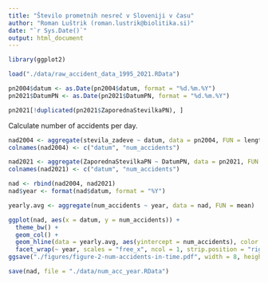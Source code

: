 ```yaml
---
title: "Število prometnih nesreč v Sloveniji v času"
author: "Roman Luštrik (roman.lustrik@biolitika.si)"
date: "`r Sys.Date()`"
output: html_document
---
```

```r
library(ggplot2)
```

```r
load("./data/raw_accident_data_1995_2021.RData")

pn2004$datum <- as.Date(pn2004$datum, format = "%d.%m.%Y")
pn2021$DatumPN <- as.Date(pn2021$DatumPN, format = "%d.%m.%Y")

pn2021[!duplicated(pn2021$ZaporednaStevilkaPN), ]
```

Calculate number of accidents per day.
```r
nad2004 <- aggregate(stevila_zadeve ~ datum, data = pn2004, FUN = length)
colnames(nad2004) <- c("datum", "num_accidents")

nad2021 <- aggregate(ZaporednaStevilkaPN ~ DatumPN, data = pn2021, FUN = function(x) length(unique(x)))
colnames(nad2021) <- c("datum", "num_accidents")

nad <- rbind(nad2004, nad2021)
nad$year <- format(nad$datum, format = "%Y")

yearly.avg <- aggregate(num_accidents ~ year, data = nad, FUN = mean)
```

```r
ggplot(nad, aes(x = datum, y = num_accidents)) +
  theme_bw() +
  geom_col() +
  geom_hline(data = yearly.avg, aes(yintercept = num_accidents), color = "grey20") +
  facet_wrap(~ year, scales = "free_x", ncol = 1, strip.position = "right")
ggsave("./figures/figure-2-num-accidents-in-time.pdf", width = 8, height = 24)
```

```r
save(nad, file = "./data/num_acc_year.RData")
```

